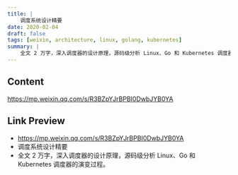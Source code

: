 ```yaml
---
title: |
    调度系统设计精要
date: 2020-02-04
draft: false
tags: [weixin, architecture, linux, golang, kubernetes]
summary: |
    全文 2 万字，深入调度器的设计原理，源码级分析 Linux、Go 和 Kubernetes 调度器的演变过程。
---
```


## Content

https://mp.weixin.qq.com/s/R3BZpYJrBPBI0DwbJYB0YA

## Link Preview

- https://mp.weixin.qq.com/s/R3BZpYJrBPBI0DwbJYB0YA
- 调度系统设计精要
- 全文 2 万字，深入调度器的设计原理，源码级分析 Linux、Go 和 Kubernetes 调度器的演变过程。
